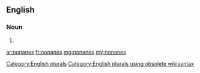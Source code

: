 ==English==

===Noun===
{{head|en}}

# {{plural of|nonane}}

[[Category:English plurals]][[Category:English plurals using obsolete wikisyntax]]

[[ar:nonanes]]
[[fr:nonanes]]
[[mg:nonanes]]
[[my:nonanes]]